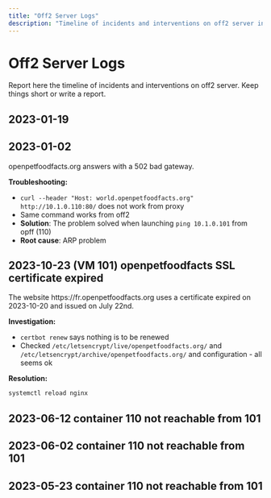 ```yaml
---
title: "Off2 Server Logs"
description: "Timeline of incidents and interventions on off2 server including SSL certificate issues, network connectivity problems, and reverse proxy configurations with detailed troubleshooting steps."
---
```



# Off2 Server Logs

<Callout title="Incident Tracking">
Report here the timeline of incidents and interventions on off2 server. Keep things short or write a report.
</Callout>

## 2023-01-19

<Card
  title="Certbot Failure"
  href="./reports/2024-01-19-certbot-failure-off2-proxy.md"
  description="See detailed report: 2024-01-19 Certbot failure on off2 reverse proxy"
/>

## 2023-01-02

<Callout type="warn" title="Gateway Error">
openpetfoodfacts.org answers with a 502 bad gateway.
</Callout>

**Troubleshooting:**
- `curl --header "Host: world.openpetfoodfacts.org" http://10.1.0.110:80/` does not work from proxy
- Same command works from off2
- **Solution**: The problem solved when launching `ping 10.1.0.101` from opff (110)
- **Root cause**: ARP problem

## 2023-10-23 (VM 101) openpetfoodfacts SSL certificate expired

<Callout type="warn" title="SSL Certificate Issue">
The website https://fr.openpetfoodfacts.org uses a certificate expired on 2023-10-20 and issued on July 22nd.
</Callout>

**Investigation:**
- `certbot renew` says nothing is to be renewed
- Checked `/etc/letsencrypt/live/openpetfoodfacts.org/` and `/etc/letsencrypt/archive/openpetfoodfacts.org/` and configuration - all seems ok

**Resolution:**
```bash title="SSL Certificate Fix"
systemctl reload nginx
```

## 2023-06-12 container 110 not reachable from 101

<Card
  title="Network Connectivity Issue"
  href="./reports/2023-05-off2-110-unreachable.md"
  description="See report: 2023-05-off2-110-unreachable.md"
/>

## 2023-06-02 container 110 not reachable from 101

<Card
  title="Network Connectivity Issue"
  href="./reports/2023-05-off2-110-unreachable.md"
  description="See report: 2023-05-off2-110-unreachable.md"
/>

## 2023-05-23 container 110 not reachable from 101

<Card
  title="Network Connectivity Issue"
  href="./reports/2023-05-off2-110-unreachable.md"
  description="See report: 2023-05-off2-110-unreachable.md"
/>

